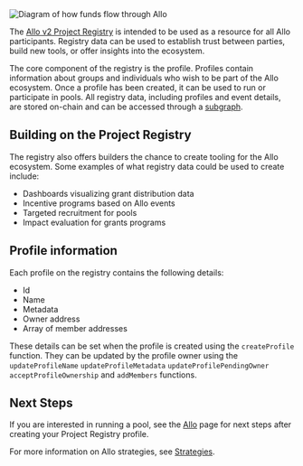 
<div className="my-10">
    <Image
    src="/Project Registry.png"
    alt="Diagram of how funds flow through Allo"
    width={1000}
    height={500}
    />
</div>

The [Allo v2 Project
Registry](https://github.com/allo-protocol/allo-v2/blob/main/contracts/core/Registry.sol)
is intended to be used as a resource for all Allo participants. Registry data
can be used to establish trust between parties, build new tools, or offer
insights into the ecosystem.

The core component of the registry is the profile. Profiles contain information
about groups and individuals who wish to be part of the Allo ecosystem. Once
a profile has been created, it can be used to run or participate in pools. All
registry data, including profiles and event details, are stored on-chain and can
be accessed through a [subgraph](/overview/indexers).

## Building on the Project Registry

The registry also offers builders the chance to create tooling for the Allo
ecosystem. Some examples of what registry data could be used to create include:

* Dashboards visualizing grant distribution data
* Incentive programs based on Allo events
* Targeted recruitment for pools
* Impact evaluation for grants programs

## Profile information

Each profile on the registry contains the following details:

* Id
* Name
* Metadata
* Owner address
* Array of member addresses

These details can be set when the profile is created using the
`createProfile` function. They can be updated by the profile owner using the
`updateProfileName` `updateProfileMetadata`
`updateProfilePendingOwner` `acceptProfileOwnership`  and
`addMembers` functions.

## Next Steps

If you are interested in running a pool, see the [Allo](/allo) page for next
steps after creating your Project Registry profile.

For more information on Allo strategies, see [Strategies](/strategies).

